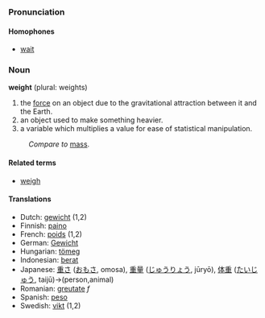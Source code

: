===Pronunciation===
====Homophones====
*[[wait]]

===Noun===
'''weight''' (plural: weights)

#the [[force]] on an object due to the gravitational attraction between it and the Earth.
#an object used to make something heavier.
#a variable which multiplies a value for ease of statistical manipulation.

:''Compare to'' [[mass]].

==== Related terms ====
*[[weigh]]

==== Translations ====
*Dutch: [[gewicht]] (1,2)
*Finnish: [[paino]]
*French: [[poids]] (1,2)
*German: [[Gewicht]]
*Hungarian: [[tömeg]]
*Indonesian: [[berat]]
*Japanese: [[重さ]] ([[おもさ]], omosa), [[重量]] ([[じゅうりょう]], jūryō), [[体重]] ([[たいじゅう]], taijū)→(person,animal)
*Romanian: [[greutate]] ''f''
*Spanish: [[peso]]
*Swedish: [[vikt]] (1,2)